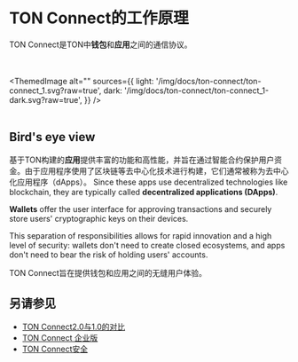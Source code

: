 

# TON Connect的工作原理

TON Connect是TON中**钱包**和**应用**之间的通信协议。

<br></br>
<ThemedImage
    alt=""
    sources={{
        light: '/img/docs/ton-connect/ton-connect_1.svg?raw=true',
        dark: '/img/docs/ton-connect/ton-connect_1-dark.svg?raw=true',
    }}
/>
<br></br>

## Bird's eye view

基于TON构建的**应用**提供丰富的功能和高性能，并旨在通过智能合约保护用户资金。由于应用程序使用了区块链等去中心化技术进行构建，它们通常被称为去中心化应用程序（dApps）。 Since these apps use decentralized technologies like blockchain, they are typically called **decentralized applications (DApps)**.

**Wallets** offer the user interface for approving transactions and securely store users' cryptographic keys on their devices.

This separation of responsibilities allows for rapid innovation and a high level of security: wallets don't need to create closed ecosystems, and apps don't need to bear the risk of holding users' accounts.

TON Connect旨在提供钱包和应用之间的无缝用户体验。

## 另请参见

- [TON Connect2.0与1.0的对比](/develop/dapps/ton-connect/comparison)
- [TON Connect 企业版](/develop/dapps/ton-connect/business)
- [TON Connect安全](/develop/dapps/ton-connect/security)

<Feedback />

